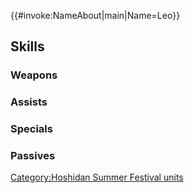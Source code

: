 {{#invoke:NameAbout|main|Name=Leo}}{{HeroPage Tabs}}
{{Hero Infobox
|Name=Leo
|Title=Festival Bonds
|WeaponType=Colorless Tome
|MoveType=Cavalry
|Origin=Fire Emblem Fates
|Gender=Male
|actorEN=Max Mittelman
|actorJP=宮野真守
|artist=Ｄd
|additionDate=August 6, 2024
|releaseDate=August 7, 2024
|cv1=11
|cv2=500800
|TagID=浴衣レオン
|InternalID=1129
|Properties=special,hat
|description=The second prince of Nohr accompanies Takumi of Hoshido to the summer festival, their bond put on display. Appears in Fire Emblem Fates.
}}
{{Stats Page
|Lv1HP=15|Lv1ATK=7|Lv1SPD=8|Lv1DEF=5|Lv1RES=13
|GRHP=50|GRATK=90|GRSPD=45|GRDEF=30|GRRES=75
}}
==Skills==
===Weapons===
{{Weapons Table
|weapon1=Stone
|weapon1Default=1
|weapon1Unlock=1
|weapon2=Elstone
|weapon2Default=2
|weapon2Unlock=2
|weapon3=Juicy Bucketful
|weapon3Default=3
|weapon3Unlock=3
|weapon4=Juicy Bucketful+
|weapon4Default=5
|weapon4Unlock=5
}}
===Assists===
{{Assists Table}}
===Specials===
{{Specials Table
|special1=Chilling Wind
|special1Default=4
|special1Unlock=3
|special2=Glacies
|special2Unlock=4
}}
===Passives===
{{Passives Table
|passiveA1=Still Water 1
|passiveA2=Still Water 2
|passiveA3=Still Water 3
|passiveA1Unlock=1
|passiveA2Unlock=2
|passiveA3Unlock=4
|passiveC1=Fatal Smoke 1
|passiveC2=Fatal Smoke 2
|passiveC3=Fatal Smoke 3
|passiveC1Unlock=3
|passiveC2Unlock=4
|passiveC3Unlock=5
}}
{{Heroes Navbox}}
[[Category:Hoshidan Summer Festival units]]